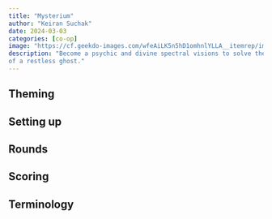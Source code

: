 ```yaml
---
title: "Mysterium"
author: "Keiran Suchak"
date: 2024-03-03
categories: [co-op]
image: "https://cf.geekdo-images.com/wfeAiLK5n5hD1omhnlYLLA__itemrep/img/vp5yky_tCOAF26AvLGzH7LLB-vc=/fit-in/246x300/filters:strip_icc()/pic2601683.jpg"
description: "Become a psychic and divine spectral visions to solve the murder
of a restless ghost."
---
```


## Theming

## Setting up

## Rounds

## Scoring

## Terminology


